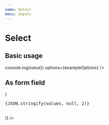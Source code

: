 ```yaml
---
name: Select
menu: Inputs
---
```




# Select

<PropsTable of={SelectPrimitive} />

## Basic usage

<Playground>
  <SelectPrimitive
    onChange={value => console.log(value)}
    options={exampleOptions}
  />
</Playground>

## As form field

<Playground>
  <Formik
    render={values => (
      <form>
        <pre>{JSON.stringify(values, null, 2)}</pre>
        <br />
        <Field
          name="mySelect"
          placeholder="select"
          component={Select}
          options={exampleOptions}
        />
      </form>
    )}
  />
</Playground>
